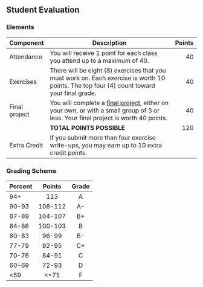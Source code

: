 ## Student Evaluation

### Elements {- #eval-components}

| Component | Description                                  | Points |
|-----------|----------------------------------------------|--------:|
| Attendance | You will receive 1 point for each class you attend up to a maximum of 40. | 40 |
| Exercises | There will be eight (8) exercises that you must work on. Each exercise is worth 10 points. The top four (4) count toward your final grade. | 40 |
| Final project | You will complete a [final project](exercises/final-project.qmd), either on your own, or with a small group of 3 or less. Your final project is worth 40 points. | 40 |
| | **TOTAL POINTS POSSIBLE** | 120 |
| Extra Credit | If you submit more than four exercise write-ups, you may earn up to 10 extra credit points. | |

### Grading Scheme {- #grading-scheme}

| Percent | Points | Grade |
|:--------|:------: | :------:|
| 94+     | 113 | A     |
| 90-93   | 108-112 | A-    |
| 87-89   | 104-107 | B+    |
| 84-86   | 100-103 | B     |
| 80-83   | 96-99 | B-    |
| 77-79   | 92-95 | C+    |
| 70-76   | 84-91 | C     |
| 60-69   | 72-93 | D     |
| <59     | <=71 | F     |
